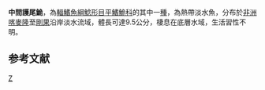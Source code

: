 {{Speciesbox 
| taxon = Phractura intermedia
| authority = [[Boulenger|Boulenger]], 1911
| image = Phractura intermedia.jpg
| status = NE
| status_system = IUCN3.1
}}
'''中間護尾鮠'''，為[[輻鰭魚綱|輻鰭魚綱]][[鯰形目|鯰形目]][[平鰭鮠科|平鰭鮠科]]的其中一[[種|種]]，為熱帶淡水魚，分布於[[非洲|非洲]][[喀麥隆|喀麥隆]]至[[剛果|剛果]]沿岸淡水流域，體長可達9.5公分，棲息在底層水域，生活習性不明。

==参考文献==
{{reflist}}
{{Taxonbar}}

[[Category:護尾鮠屬|Z]]